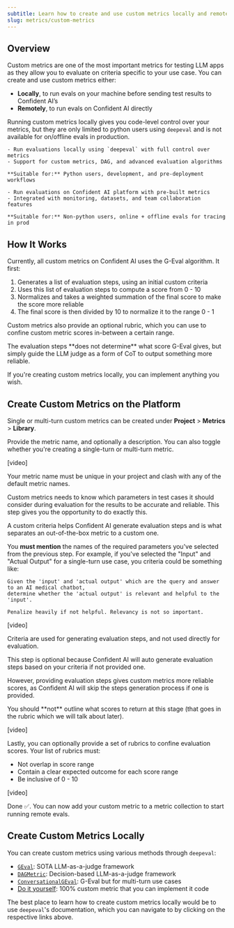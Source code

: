 ```yaml
---
subtitle: Learn how to create and use custom metrics locally and remotely
slug: metrics/custom-metrics
---
```


## Overview

Custom metrics are one of the most important metrics for testing LLM apps as they allow you to evaluate on criteria specific to your use case. You can create and use custom metrics either:

- **Locally**, to run evals on your machine before sending test results to Confident AI’s
- **Remotely**, to run evals on Confident AI directly

Running custom metrics locally gives you code-level control over your metrics, but they are only limited to python users using `deepeval` and is not available for on/offline evals in production.

<CardGroup cols={2}>
  <Card
    title="Local Evals"
    icon="laptop"
    iconType="solid"
  >

    - Run evaluations locally using `deepeval` with full control over metrics
    - Support for custom metrics, DAG, and advanced evaluation algorithms

    **Suitable for:** Python users, development, and pre-deployment workflows

  </Card>
  <Card
    title="Remote Evals"
    icon="cloud"
    iconType="solid"
  >

    - Run evaluations on Confident AI platform with pre-built metrics
    - Integrated with monitoring, datasets, and team collaboration features

    **Suitable for:** Non-python users, online + offline evals for tracing in prod

  </Card>
</CardGroup>

## How It Works

Currently, all custom metrics on Confident AI uses the G-Eval algorithm. It first:

1. Generates a list of evaluation steps, using an initial custom criteria
2. Uses this list of evaluation steps to compute a score from 0 - 10
3. Normalizes and takes a weighted summation of the final score to make the score more reliable
4. The final score is then divided by 10 to normalize it to the range 0 - 1

Custom metrics also provide an optional rubric, which you can use to confine custom metric scores in-between a certain range.

<Note>
  The evaluation steps **does not determine** what score G-Eval gives, but
  simply guide the LLM judge as a form of CoT to output something more reliable.
</Note>

If you're creating custom metrics locally, you can implement anything you wish.

## Create Custom Metrics on the Platform

Single or multi-turn custom metrics can be created under **Project** > **Metrics** > **Library**.

<Steps>

<Step title="Fill in metric details">

Provide the metric name, and optionally a description. You can also toggle whether you're creating a single-turn or multi-turn metric.

[video]

<Warning>
  Your metric name must be unique in your project and clash with any of the
  default metric names.
</Warning>

</Step>

<Step title="Select required parameters">

Custom metrics needs to know which parameters in test cases it should consider during evaluation for the results to be accurate and reliable. This step gives you the opportunity to do exactly this.

<Tabs>

<Tab title="Single-Turn"></Tab>
<Tab title="Multi-Turn"></Tab>

</Tabs>

</Step>

<Step title="Define custom criteria">

<Tip>
  A custom criteria helps Confident AI generate evaluation steps and is what
  separates an out-of-the-box metric to a custom one.
</Tip>

You **must mention** the names of the required parameters you've selected from the previous step. For example, if you've selected the "Input" and "Actual Output" for a single-turn use case, you criteria could be something like:

```plaintext wordWrap
Given the 'input' and 'actual output' which are the query and answer to an AI medical chatbot,
determine whether the 'actual output' is relevant and helpful to the 'input'.

Penalize heavily if not helpful. Relevancy is not so important.
```

[video]

Criteria are used for generating evaluation steps, and not used directly for evaluation.

</Step>

<Step title="Outline evaluation steps (optional)">

This step is optional because Confident AI will auto generate evaluation steps based on your criteria if not provided one.

However, providing evaluation steps gives custom metrics more reliable scores, as Confident AI will skip the steps generation process if one is provided.

<Warning>
  You should **not** outline what scores to return at this stage (that goes in
  the rubric which we will talk about later).
</Warning>

[video]

</Step>

<Step title="Setup rubric (optional)">

Lastly, you can optionally provide a set of rubrics to confine evaluation scores. Your list of rubrics must:

- Not overlap in score range
- Contain a clear expected outcome for each score range
- Be inclusive of 0 - 10

[video]

</Step>

</Steps>

Done ✅. You can now add your custom metric to a metric collection to start running remote evals.

## Create Custom Metrics Locally

You can create custom metrics using various methods through `deepeval`:

- [`GEval`](https://deepeval.com/docs/metrics-llm-evals): SOTA LLM-as-a-judge framework
- [`DAGMetric`](https://deepeval.com/docs/metrics-dag): Decision-based LLM-as-a-judge framework
- [`ConversationalGEval`](https://deepeval.com/docs/metrics-conversational-g-eval): G-Eval but for multi-turn use cases
- [Do it yourself](https://deepeval.com/docs/metrics-custom): 100% custom metric that you can implement it code

The best place to learn how to create custom metrics locally would be to use `deepeval`'s documentation, which you can navigate to by clicking on the respective links above.
